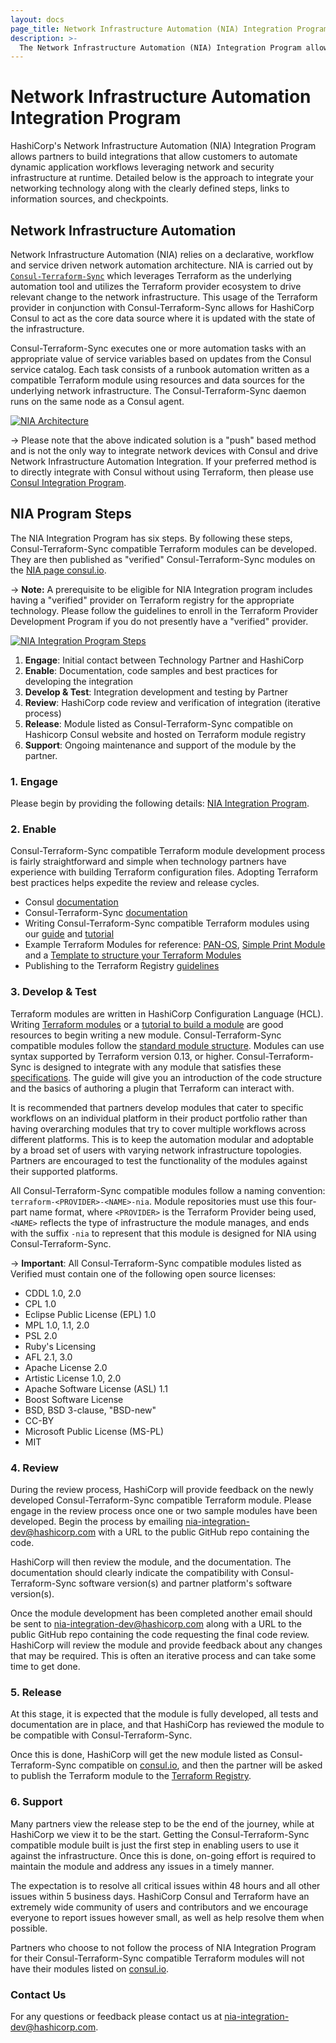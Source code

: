 ```yaml
---
layout: docs
page_title: Network Infrastructure Automation (NIA) Integration Program
description: >-
  The Network Infrastructure Automation (NIA) Integration Program allows partners to develop Terraform modules for Consul-Terraform-Sync (CTS) that HashiCorp reviews to consider publishing as officially verified. Learn about how to participate in the program.
---
```


# Network Infrastructure Automation Integration Program

HashiCorp's Network Infrastructure Automation (NIA) Integration Program allows partners to build integrations that allow customers to automate dynamic application workflows leveraging network and security infrastructure at runtime. Detailed below is the approach to integrate your networking technology along with the clearly defined steps, links to information sources, and checkpoints.

## Network Infrastructure Automation

Network Infrastructure Automation (NIA) relies on a declarative, workflow and service driven network automation architecture. NIA is carried out by [`Consul-Terraform-Sync`](/consul/docs/nia) which leverages Terraform as the underlying automation tool and utilizes the Terraform provider ecosystem to drive relevant change to the network infrastructure. This usage of the Terraform provider in conjunction with Consul-Terraform-Sync allows for HashiCorp Consul to act as the core data source where it is updated with the state of the infrastructure.

Consul-Terraform-Sync executes one or more automation tasks with an appropriate value of service variables based on updates from the Consul service catalog. Each task consists of a runbook automation written as a compatible Terraform module using resources and data sources for the underlying network infrastructure. The Consul-Terraform-Sync daemon runs on the same node as a Consul agent.

[![NIA Architecture](/img/nia-highlevel-diagram.svg)](/img/nia-highlevel-diagram.svg)

-> Please note that the above indicated solution is a "push" based method and is not the only way to integrate network devices with Consul and drive Network Infrastructure Automation Integration. If your preferred method is to directly integrate with Consul without using Terraform, then please use [Consul Integration Program](/consul/docs/integrate/partnerships).

## NIA Program Steps

The NIA Integration Program has six steps. By following these steps, Consul-Terraform-Sync compatible Terraform modules can be developed. They are then published as "verified" Consul-Terraform-Sync modules on the [NIA page consul.io](https://www.consul.io/use-cases/network-infrastructure-automation).

-> **Note:** A prerequisite to be eligible for NIA Integration program includes having a "verified" provider on Terraform registry for the appropriate technology. Please follow the guidelines to enroll in the Terraform Provider Development Program if you do not presently have a "verified" provider.

[![NIA Integration Program Steps](/img/nia-integration-program.png)](/img/nia-integration-program.png)

1. **Engage**: Initial contact between Technology Partner and HashiCorp
2. **Enable**: Documentation, code samples and best practices for developing the integration
3. **Develop & Test**: Integration development and testing by Partner
4. **Review**: HashiCorp code review and verification of integration (iterative process)
5. **Release**: Module listed as Consul-Terraform-Sync compatible on Hashicorp Consul website and hosted on Terraform module registry
6. **Support**: Ongoing maintenance and support of the module by the partner.

### 1. Engage

Please begin by providing the following details: [NIA Integration Program](https://docs.google.com/forms/d/1HtJXYQ36n83lFXEX-F_uIB7abUEMj95prSi5TSDMCXc/viewform?gxids=7757&edit_requested=true).

### 2. Enable

Consul-Terraform-Sync compatible Terraform module development process is fairly straightforward and simple when technology partners have experience with building Terraform configuration files. Adopting Terraform best practices helps expedite the review and release cycles.

- Consul [documentation](/consul/docs)
- Consul-Terraform-Sync [documentation](/consul/docs/nia)
- Writing Consul-Terraform-Sync compatible Terraform modules using our [guide](/consul/docs/nia/terraform-modules) and [tutorial](/consul/tutorials/network-infrastructure-automation/consul-terraform-sync-module?utm_source=docs)
- Example Terraform Modules for reference: [PAN-OS](https://registry.terraform.io/modules/PaloAltoNetworks/dag-nia/panos/latest), [Simple Print Module](https://registry.terraform.io/modules/findkim/print/cts/latest) and a [Template to structure your Terraform Modules](https://github.com/hashicorp/consul-terraform-sync-template-module)
- Publishing to the Terraform Registry [guidelines](/terraform/registry/modules/publish)

### 3. Develop & Test

Terraform modules are written in HashiCorp Configuration Language (HCL). Writing [Terraform modules](/terraform/language/modules/develop) or a [tutorial to build a module](/terraform/tutorials/modules/module-create) are good resources to begin writing a new module.
Consul-Terraform-Sync compatible modules follow the [standard module structure](/terraform/language/modules/develop). Modules can use syntax supported by Terraform version 0.13, or higher. Consul-Terraform-Sync is designed to integrate with any module that satisfies these [specifications](/consul/docs/nia/terraform-modules#module-specifications). The guide will give you an introduction of the code structure and the basics of authoring a plugin that Terraform can interact with.

It is recommended that partners develop modules that cater to specific workflows on an individual platform in their product portfolio rather than having overarching modules that try to cover multiple workflows across different platforms. This is to keep the automation modular and adoptable by a broad set of users with varying network infrastructure topologies. Partners are encouraged to test the functionality of the modules against their supported platforms.

All Consul-Terraform-Sync compatible modules follow a naming convention: `terraform-<PROVIDER>-<NAME>-nia`. Module repositories must use this four-part name format, where `<PROVIDER>` is the Terraform Provider being used, `<NAME>` reflects the type of infrastructure the module manages, and ends with the suffix `-nia` to represent that this module is designed for NIA using Consul-Terraform-Sync.

-> **Important**: All Consul-Terraform-Sync compatible modules listed as Verified must contain one of the following open source licenses:

- CDDL 1.0, 2.0
- CPL 1.0
- Eclipse Public License (EPL) 1.0
- MPL 1.0, 1.1, 2.0
- PSL 2.0
- Ruby's Licensing
- AFL 2.1, 3.0
- Apache License 2.0
- Artistic License 1.0, 2.0
- Apache Software License (ASL) 1.1
- Boost Software License
- BSD, BSD 3-clause, "BSD-new"
- CC-BY
- Microsoft Public License (MS-PL)
- MIT

### 4. Review

During the review process, HashiCorp will provide feedback on the newly developed Consul-Terraform-Sync compatible Terraform module. Please engage in the review process once one or two sample modules have been developed. Begin the process by emailing nia-integration-dev@hashicorp.com with a URL to the public GitHub repo containing the code.

HashiCorp will then review the module, and the documentation. The documentation should clearly indicate the compatibility with Consul-Terraform-Sync software version(s) and partner platform's software version(s).

Once the module development has been completed another email should be sent to nia-integration-dev@hashicorp.com along with a URL to the public GitHub repo containing the code requesting the final code review. HashiCorp will review the module and provide feedback about any changes that may be required. This is often an iterative process and can take some time to get done.

### 5. Release

At this stage, it is expected that the module is fully developed, all tests and documentation are in place, and that HashiCorp has reviewed the module to be compatible with Consul-Terraform-Sync.

Once this is done, HashiCorp will get the new module listed as Consul-Terraform-Sync compatible on [consul.io](/consul/docs/nia/usage/requirements#partner-terraform-modules), and then the partner will be asked to publish the Terraform module to the [Terraform Registry](https://registry.terraform.io/browse/modules).

### 6. Support

Many partners view the release step to be the end of the journey, while at HashiCorp we view it to be the start. Getting the Consul-Terraform-Sync compatible module built is just the first step in enabling users to use it against the infrastructure. Once this is done, on-going effort is required to maintain the module and address any issues in a timely manner.

The expectation is to resolve all critical issues within 48 hours and all other issues within 5 business days. HashiCorp Consul and Terraform have an extremely wide community of users and contributors and we encourage everyone to report issues however small, as well as help resolve them when possible.

Partners who choose to not follow the process of NIA Integration Program for their Consul-Terraform-Sync compatible Terraform modules will not have their modules listed on [consul.io](/consul/docs/nia/usage/requirements#partner-terraform-modules).

### Contact Us

For any questions or feedback please contact us at nia-integration-dev@hashicorp.com.
